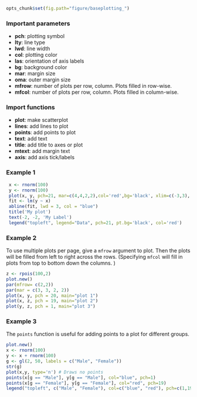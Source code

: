 <!--- R Base Graphics Plotting -->

```r
opts_chunk$set(fig.path="figure/baseplotting_")
```

### Important parameters ###
* **pch**: plotting symbol
* **lty**: line type
* **lwd**: line width
* **col**: plotting color
* **las**: orientation of axis labels 
* **bg**: background color
* **mar**: margin size
* **oma**: outer margin size
* **mfrow**: number of plots per row, column. Plots filled in row-wise.
* **mfcol**: number of plots per row, column. Plots filled in column-wise.

### Import functions ###
* **plot**: make scatterplot
* **lines**: add lines to plot
* **points**: add points to plot
* **text**: add text
* **title**: add title to axes or plot
* **mtext**: add margin text
* **axis**: add axis tick/labels

### Example 1 ###

```r
 x <- rnorm(100)
 y <- rnorm(100)
 plot(x, y, pch=21, mar=c(4,4,2,2),col='red',bg='black', xlim=c(-3,3), ylim=c(-3,3))
 fit <- lm(y ~ x)
 abline(fit, lwd = 3, col = "blue")
 title('My plot')
 text(-2, -2, 'My Label')
 legend("topleft", legend="Data", pch=21, pt.bg='black', col='red')
```

### Example 2 ###
To use multiple plots per page, give a `mfrow` argument to plot. Then the plots will be filled from left to right across the rows. (Specifying `mfcol` will fill in plots from top to bottom down the 
columns. )

```r
z <- rpois(100,2)
plot.new()
par(mfrow= c(2,2))
par(mar = c(3, 3, 2, 2))
plot(x, y, pch = 20, main="plot 1")
plot(x, z, pch = 19, main="plot 2")
plot(y, z, pch = 1, main="plot 3")
```

### Example 3 ###

The `points` function is useful for adding points to a plot for different groups.

```r
plot.new()
x <- rnorm(100)
y <- x + rnorm(100)
g <- gl(2, 50, labels = c("Male", "Female"))
str(g)
plot(x,y, type='n') # Draws no points
points(x[g == "Male"], y[g == "Male"], col="blue", pch=1)
points(x[g == "Female"], y[g == "Female"], col="red", pch=19)
legend("topleft", c("Male", "Female"), col=c("blue", "red"), pch=c(1,19))
```


